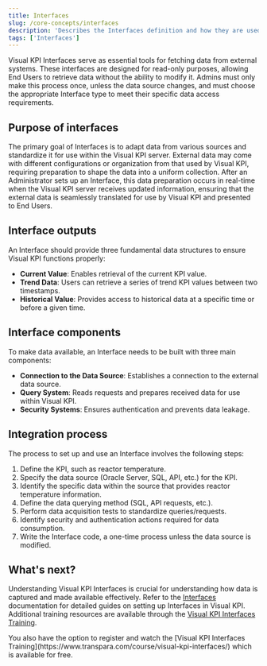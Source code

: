 ```yaml
---
title: Interfaces
slug: /core-concepts/interfaces
description: 'Describes the Interfaces definition and how they are used to integrate different data sources to Visual KPI.'
tags: ['Interfaces']
---
```


Visual KPI Interfaces serve as essential tools for fetching data from external systems. These interfaces are designed for read-only purposes, allowing End Users to retrieve data without the ability to modify it. Admins must only make this process once, unless the data source changes, and must choose the appropriate Interface type to meet their specific data access requirements.

## Purpose of interfaces

The primary goal of Interfaces is to adapt data from various sources and standardize it for use within the Visual KPI server. External data may come with different configurations or organization from that used by Visual KPI, requiring preparation to shape the data into a uniform collection. After an Administrator sets up an Interface, this data preparation occurs in real-time when the Visual KPI server receives updated information, ensuring that the external data is seamlessly translated for use by Visual KPI and presented to End Users.

## Interface outputs

An Interface should provide three fundamental data structures to ensure Visual KPI functions properly:

- **Current Value**: Enables retrieval of the current KPI value.
- **Trend Data**: Users can retrieve a series of trend KPI values between two timestamps.
- **Historical Value**: Provides access to historical data at a specific time or before a given time.

## Interface components

To make data available, an Interface needs to be built with three main components:

- **Connection to the Data Source**: Establishes a connection to the external data source.
- **Query System**: Reads requests and prepares received data for use within Visual KPI.
- **Security Systems**: Ensures authentication and prevents data leakage.

## Integration process
The process to set up and use an Interface involves the following steps:

1. Define the KPI, such as reactor temperature.
2. Specify the data source (Oracle Server, SQL, API, etc.) for the KPI.
3. Identify the specific data within the source that provides reactor temperature information.
4. Define the data querying method (SQL, API requests, etc.).
5. Perform data acquisition tests to standardize queries/requests.
6. Identify security and authentication actions required for data consumption.
7. Write the Interface code, a one-time process unless the data source is modified.

## What's next?

Understanding Visual KPI Interfaces is crucial for understanding how data is captured and made available effectively. Refer to the [Interfaces](/setup-and-administration/interfaces) documentation for detailed guides on setting up Interfaces in Visual KPI. Additional training resources are available through the [Visual KPI Interfaces Training](https://www.transpara.com/course/visual-kpi-interfaces/).

<Callout type="training" title="Visual KPI Interfaces Training">
You also have the option to register and watch the [Visual KPI Interfaces Training](https://www.transpara.com/course/visual-kpi-interfaces/) which is available for free.
</Callout>
